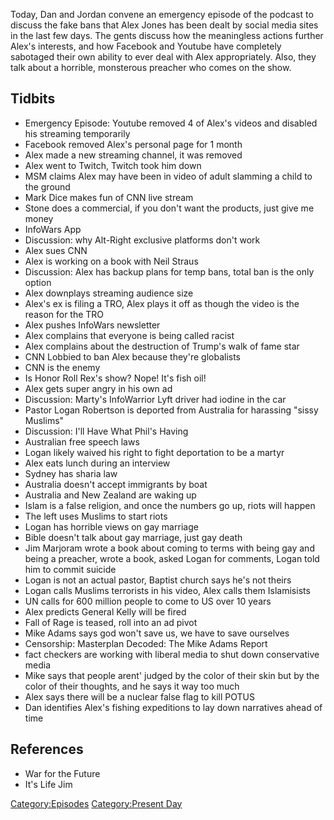 {{Episode
    | title           = July 27, 2018
    | caption         = [https://knowledgefight.libsyn.com/knowledge-fight-july-27-2018 Listen to this episode on Libsyn]
    | episodeNumber   = 185
    | length          = 02:13:57
    | airDate         = July 28, 2018
    | coverageDate    = July 27, 2018
    | episodeType     = [[:Category:Present Day|Present Day]]
    | appearance      = [[Mark Dice]], [[Roger Stone]], [[Neil Straus]], [[Pastor Logan Robertson]], [[Phil Rosenthal]], [[Jim Marjoram]], [[General Kelly]], [[Mike Adams]]
    | beverage        = Lagunitas Cherry Jane Sour Ale
    | oocDrop         = Did you hear Jones had a video taken down for using the n-word?
    | previousEpisode = [[184: Godly Particles and Illiteracy]]
    | nextEpisode     = [[186: February 17-18, 2009]]
}}

{{Stub}}

Today, Dan and Jordan convene an emergency episode of the podcast to discuss the fake bans that Alex Jones has been dealt by social media sites in the last few days. The gents discuss how the meaningless actions further Alex's interests, and how Facebook and Youtube have completely sabotaged their own ability to ever deal with Alex appropriately. Also, they talk about a horrible, monsterous preacher who comes on the show.

==Tidbits==

*Emergency Episode: Youtube removed 4 of Alex's videos and disabled his streaming temporarily
*Facebook removed Alex's personal page for 1 month
*Alex made a new streaming channel, it was removed
*Alex went to Twitch, Twitch took him down
*MSM claims Alex may have been in video of adult slamming a child to the ground
*Mark Dice makes fun of CNN live stream
*Stone does a commercial, if you don't want the products, just give me money
*InfoWars App
*Discussion: why Alt-Right exclusive platforms don't work
*Alex sues CNN
*Alex is working on a book with Neil Straus
*Discussion: Alex has backup plans for temp bans, total ban is the only option
*Alex downplays streaming audience size
*Alex's ex is filing a TRO, Alex plays it off as though the video is the reason for the TRO
*Alex pushes InfoWars newsletter
*Alex complains that everyone is being called racist
*Alex complains about the destruction of Trump's walk of fame star
*CNN Lobbied to ban Alex because they're globalists
*CNN is the enemy
*Is Honor Roll Rex's show? Nope! It's fish oil!
*Alex gets super angry in his own ad
*Discussion: Marty's InfoWarrior Lyft driver had iodine in the car
*Pastor Logan Robertson is deported from Australia for harassing "sissy Muslims"
*Discussion: I'll Have What Phil's Having
*Australian free speech laws
*Logan likely waived his right to fight deportation to be a martyr
*Alex eats lunch during an interview
*Sydney has sharia law
*Australia doesn't accept immigrants by boat
*Australia and New Zealand are waking up
*Islam is a false religion, and once the numbers go up, riots will happen
*The left uses Muslims to start riots
*Logan has horrible views on gay marriage
*Bible doesn't talk about gay marriage, just gay death
*Jim Marjoram wrote a book about coming to terms with being gay and being a preacher, wrote a book, asked Logan for comments, Logan told him to commit suicide
*Logan is not an actual pastor, Baptist church says he's not theirs
*Logan calls Muslims terrorists in his video, Alex calls them Islamisists
*UN calls for 600 million people to come to US over 10 years
*Alex predicts General Kelly will be fired
*Fall of Rage is teased, roll into an ad pivot
*Mike Adams says god won't save us, we have to save ourselves
*Censorship: Masterplan Decoded: The Mike Adams Report
*fact checkers are working with liberal media to shut down conservative media
*Mike says that people arent' judged by the color of their skin but by the color of their thoughts, and he says it way too much
*Alex says there will be a nuclear false flag to kill POTUS
*Dan identifies Alex's fishing expeditions to lay down narratives ahead of time

==References==

*War for the Future
*It's Life Jim

[[Category:Episodes]]
[[Category:Present Day]]